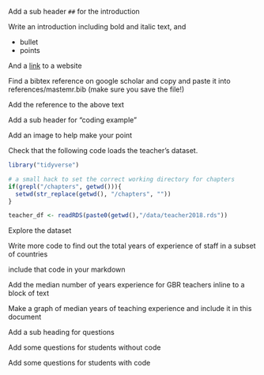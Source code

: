 Add a sub header `##` for the introduction

Write an introduction including bold and italic text, and

- bullet
- points

And a [link](https://en.wikipedia.org/wiki/Science,_technology,_engineering,_and_mathematics) to a website

Find a bibtex reference on google scholar and copy and paste it into references/mastemr.bib (make sure you save the file!)

Add the reference to the above text

Add a sub header for "coding example"

Add an image to help make your point

Check that the following code loads the teacher's dataset.

```r
library("tidyverse")

# a small hack to set the correct working directory for chapters
if(grepl("/chapters", getwd())){
  setwd(str_replace(getwd(), "/chapters", ""))
}

teacher_df <- readRDS(paste0(getwd(),"/data/teacher2018.rds"))
```

Explore the dataset

Write more code to find out the total years of experience of staff in a subset of countries

include that code in your markdown

Add the median number of years experience for GBR teachers inline to a block of text

Make a graph of median years of teaching experience and include it in this document

Add a sub heading for questions

Add some questions for students without code

Add some questions for students with code